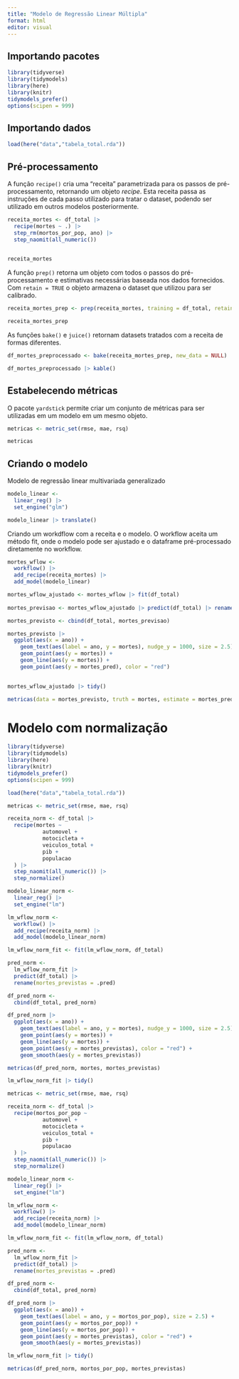 ```yaml
---
title: "Modelo de Regressão Linear Múltipla"
format: html
editor: visual
---
```


## Importando pacotes

```r
library(tidyverse)
library(tidymodels)
library(here)
library(knitr)
tidymodels_prefer()
options(scipen = 999)
```

## Importando dados

```r
load(here("data","tabela_total.rda"))
```

## Pré-processamento

A função `recipe()` cria uma "receita" parametrizada para os passos de pré-processamento, retornando um objeto *recipe*. Esta receita passa as instruções de cada passo utilizado para tratar o dataset, podendo ser utilizado em outros modelos posteriormente.

```r
receita_mortes <- df_total |> 
  recipe(mortes ~ .) |> 
  step_rm(mortos_por_pop, ano) |>
  step_naomit(all_numeric())
  

receita_mortes
```

A função `prep()` retorna um objeto com todos o passos do pré-processamento e estimativas necessárias baseada nos dados fornecidos. Com `retain = TRUE` o objeto armazena o dataset que utilizou para ser calibrado.

```r
receita_mortes_prep <- prep(receita_mortes, training = df_total, retain = TRUE)

receita_mortes_prep
```

As funções `bake()` e `juice()` retornam datasets tratados com a receita de formas diferentes.

```r
df_mortes_preprocessado <- bake(receita_mortes_prep, new_data = NULL)

df_mortes_preprocessado |> kable()
```

## Estabelecendo métricas

O pacote `yardstick` permite criar um conjunto de métricas para ser utilizadas em um modelo em um mesmo objeto.

```r
metricas <- metric_set(rmse, mae, rsq)

metricas
```

## Criando o modelo

Modelo de regressão linear multivariada generalizado

```r
modelo_linear <- 
  linear_reg() |> 
  set_engine("glm")

modelo_linear |> translate()
```

Criando um workdflow com a receita e o modelo. O workflow aceita um método fit, onde o modelo pode ser ajustado e o dataframe pré-processado diretamente no workflow.

```r
mortes_wflow <- 
  workflow() |> 
  add_recipe(receita_mortes) |> 
  add_model(modelo_linear)

mortes_wflow_ajustado <- mortes_wflow |> fit(df_total)
  
mortes_previsao <- mortes_wflow_ajustado |> predict(df_total) |> rename(mortes_pred = .pred)

mortes_previsto <- cbind(df_total, mortes_previsao)
```

```r
mortes_previsto |> 
  ggplot(aes(x = ano)) +
    geom_text(aes(label = ano, y = mortes), nudge_y = 1000, size = 2.5) +
    geom_point(aes(y = mortes)) +
    geom_line(aes(y = mortes)) +
    geom_point(aes(y = mortes_pred), color = "red")
   
```

```r
mortes_wflow_ajustado |> tidy()
```

```r
metricas(data = mortes_previsto, truth = mortes, estimate = mortes_pred)
```

# Modelo com normalização

```r
library(tidyverse)
library(tidymodels)
library(here)
library(knitr)
tidymodels_prefer()
options(scipen = 999)
```

```r
load(here("data","tabela_total.rda"))
```

```r
metricas <- metric_set(rmse, mae, rsq)

receita_norm <- df_total |> 
  recipe(mortes ~ 
           automovel + 
           motocicleta + 
           veiculos_total + 
           pib + 
           populacao
  ) |>
  step_naomit(all_numeric()) |> 
  step_normalize()

modelo_linear_norm <- 
  linear_reg() |> 
  set_engine("lm")

lm_wflow_norm <- 
  workflow() |> 
  add_recipe(receita_norm) |> 
  add_model(modelo_linear_norm)

lm_wflow_norm_fit <- fit(lm_wflow_norm, df_total)

pred_norm <-
  lm_wflow_norm_fit |> 
  predict(df_total) |> 
  rename(mortes_previstas = .pred)

df_pred_norm <- 
  cbind(df_total, pred_norm)

df_pred_norm |> 
  ggplot(aes(x = ano)) +
    geom_text(aes(label = ano, y = mortes), nudge_y = 1000, size = 2.5) +
    geom_point(aes(y = mortes)) +
    geom_line(aes(y = mortes)) +
    geom_point(aes(y = mortes_previstas), color = "red") +
    geom_smooth(aes(y = mortes_previstas))
```

```r
metricas(df_pred_norm, mortes, mortes_previstas)
```

```r
lm_wflow_norm_fit |> tidy()
```

```r
metricas <- metric_set(rmse, mae, rsq)

receita_norm <- df_total |> 
  recipe(mortos_por_pop ~ 
           automovel + 
           motocicleta + 
           veiculos_total + 
           pib + 
           populacao
  ) |>
  step_naomit(all_numeric()) |> 
  step_normalize()

modelo_linear_norm <- 
  linear_reg() |> 
  set_engine("lm")

lm_wflow_norm <- 
  workflow() |> 
  add_recipe(receita_norm) |> 
  add_model(modelo_linear_norm)

lm_wflow_norm_fit <- fit(lm_wflow_norm, df_total)

pred_norm <-
  lm_wflow_norm_fit |> 
  predict(df_total) |> 
  rename(mortes_previstas = .pred)

df_pred_norm <- 
  cbind(df_total, pred_norm)

df_pred_norm |> 
  ggplot(aes(x = ano)) +
    geom_text(aes(label = ano, y = mortos_por_pop), size = 2.5) +
    geom_point(aes(y = mortos_por_pop)) +
    geom_line(aes(y = mortos_por_pop)) +
    geom_point(aes(y = mortes_previstas), color = "red") +
    geom_smooth(aes(y = mortes_previstas))
```

```r
lm_wflow_norm_fit |> tidy()
```

```r
metricas(df_pred_norm, mortos_por_pop, mortes_previstas)
```
